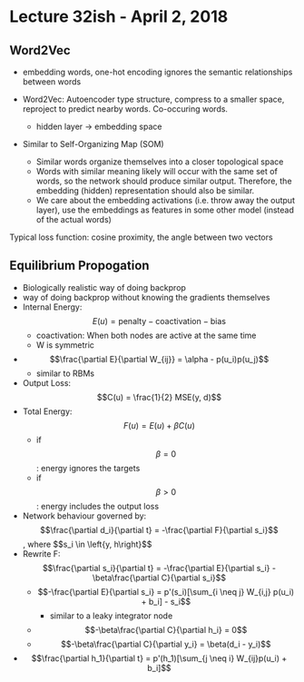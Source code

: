 # Lecture 32ish - April 2, 2018

## Word2Vec
- embedding words, one-hot encoding ignores the semantic relationships between words
- Word2Vec: Autoencoder type structure, compress to a smaller space, reproject to predict nearby words. Co-occuring words.
  - hidden layer -> embedding space

- Similar to Self-Organizing Map (SOM)
  - Similar words organize themselves into a closer topological space
  - Words with similar meaning likely will occur with the same set of words, so the network should produce similar output. Therefore, the embedding (hidden) representation should also be similar.
  - We care about the embedding activations (i.e. throw away the output layer), use the embeddings as features in some other model (instead of the actual words)

Typical loss function: cosine proximity, the angle between two vectors

## Equilibrium Propogation
- Biologically realistic way of doing backprop
- way of doing backprop without knowing the gradients themselves
- Internal Energy: $$E(u) = \text{penalty} - \text{coactivation} - \text{bias}$$
  - coactivation: When both nodes are active at the same time
  - W is symmetric
- $$\frac{\partial E}{\partial W_{ij}} = \alpha - p(u_i)p(u_j)$$
  - similar to RBMs
- Output Loss: $$C(u) = \frac{1}{2} MSE(y, d)$$
- Total Energy: $$F(u) = E(u) + \beta C(u)$$
  - if $$\beta = 0$$: energy ignores the targets
  - if $$\beta > 0$$: energy includes the output loss
- Network behaviour governed by: $$\frac{\partial d_i}{\partial t} = -\frac{\partial F}{\partial s_i}$$, where $$s_i \in \left\{y, h\right}$$
- Rewrite F: $$\frac{\partial s_i}{\partial t} = -\frac{\partial E}{\partial s_i} - \beta\frac{\partial C}{\partial s_i}$$
  - $$-\frac{\partial E}{\partial s_i} = p'(s_i)[\sum_{i \neq j} W_{i,j} p(u_i) + b_i] - s_i$$
    - similar to a leaky integrator node
  - $$-\beta\frac{\partial C}{\partial h_i} = 0$$
  - $$-\beta\frac{\partial C}{\partial y_i} = \beta(d_i - y_i)$$
- $$\frac{\partial h_1}{\partial t} = p'(h_1)[\sum_{j \neq i} W_{ij}p(u_i) + b_i]$$
